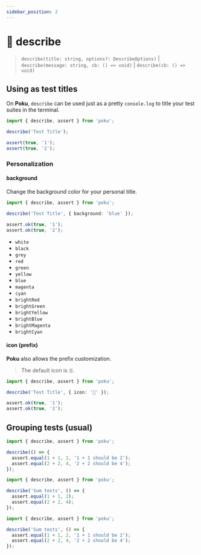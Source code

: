 ```yaml
---
sidebar_position: 2
---
```



# 🧪 describe

> `describe(title: string, options?: DescribeOptions)` | `describe(message: string, cb: () => void)` | `describe(cb: () => void)`

## Using as test titles

On **Poku**, `describe` can be used just as a pretty `console.log` to title your test suites in the terminal.

```ts
import { describe, assert } from 'poku';

describe('Test Title');

assert(true, '1');
assert(true, '2');
```

### Personalization

#### background

Change the background color for your personal title.

```ts
import { describe, assert } from 'poku';

describe('Test Title', { background: 'blue' });

assert.ok(true, '1');
assert.ok(true, '2');
```

<FAQ title='Available Colors'>

- `white`
- `black`
- `grey`
- `red`
- `green`
- `yellow`
- `blue`
- `magenta`
- `cyan`
- `brightRed`
- `brightGreen`
- `brightYellow`
- `brightBlue`
- `brightMagenta`
- `brightCyan`

</FAQ>

#### icon (prefix)

**Poku** also allows the prefix customization.

> The default icon is `☰`.

```ts
import { describe, assert } from 'poku';

describe('Test Title', { icon: '🔬' });

assert.ok(true, '1');
assert.ok(true, '2');
```

## Grouping tests (usual)

```ts
import { describe, assert } from 'poku';

describe(() => {
  assert.equal(1 + 1, 2, '1 + 1 should be 2');
  assert.equal(2 + 2, 4, '2 + 2 should be 4');
});
```

```ts
import { describe, assert } from 'poku';

describe('Sum tests', () => {
  assert.equal(1 + 1, 2);
  assert.equal(2 + 2, 4);
});
```

```ts
import { describe, assert } from 'poku';

describe('Sum tests', () => {
  assert.equal(1 + 1, 2, '1 + 1 should be 2');
  assert.equal(2 + 2, 4, '2 + 2 should be 4');
});
```
